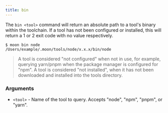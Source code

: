 ```yaml
---
title: bin
---
```


The `bin <tool>` command will return an absolute path to a tool's binary within the toolchain. If a
tool has not been configured or installed, this will return a 1 or 2 exit code with no value
respectively.

```shell
$ moon bin node
/Users/example/.moon/tools/node/x.x.x/bin/node
```

> A tool is considered "not configured" when not in use, for example, querying yarn/pnpm when the
> package manager is configured for "npm". A tool is considered "not installed", when it has not
> been downloaded and installed into the tools directory.

### Arguments

- `<tool>` - Name of the tool to query. Accepts "node", "npm", "pnpm", or "yarn".
